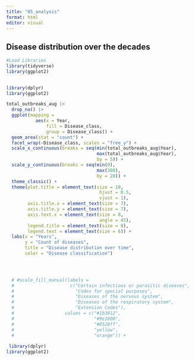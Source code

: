 ```yaml
---
title: "05_analysis"
format: html
editor: visual
---
```


## Disease distribution over the decades

```r

#Load Libraries
library(tidyverse)
library(ggplot2)
 
```

```r

library(dplyr)
library(ggplot2)

total_outbreaks_aug |>
  drop_na() |> 
  ggplot(mapping =
           aes(x = Year,
               fill = Disease_class, 
               group = Disease_class)) +
  geom_area(stat = "count") +
  facet_wrap(~Disease_class, scales = "free_y") +
  scale_x_continuous(breaks = seq(min(total_outbreaks_aug$Year), 
                                  max(total_outbreaks_aug$Year), 
                                  by = 5)) +
  scale_y_continuous(breaks = seq(min(0), 
                                  max(300), 
                                  by = 20)) +  
  theme_classic() +
  theme(plot.title = element_text(size = 10, 
                                   hjust = 0.5, 
                                   vjust = 1),
        axis.title.x = element_text(size = 7),
        axis.title.y = element_text(size = 7),
        axis.text.x = element_text(size = 8,
                                   angle = 45),
        legend.title = element_text(size = 8),
        legend.text = element_text(size = 6)) +
  labs(x = "Years",
       y = "Count of diseases",
       title = "Disease distribution over time",
       color = "Disease classification")



    
  # #scale_fill_manual(labels =
  #                     c("Certain infectious or parasitic diseases",
  #                       "Codes for special purposes",
  #                       "Diseases of the nervous system",
  #                       "Diseases of the respiratory system",
  #                       "Extension Codes"),
  #                   values = c("#1b3812",
  #                              "#9e1800",
  #                              "#0526ff",
  #                              "yellow",
  #                              "orange")) +
  
 library(dplyr)
library(ggplot2)




```
